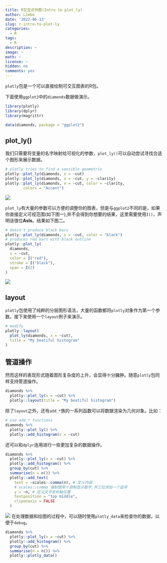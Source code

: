 ```yaml
---
title: R交互式作图(Intro to plot_ly)
author: Limbo
date: '2022-06-13'
slug: r-intro-to-plot-ly
categories:
  - R
tags:
  - R
description: ~
image: ~
math: ~
license: ~
hidden: no
comments: yes
---
```


`plotly`包是一个可以直接绘制可交互图表的R包。

下面使用`ggplot2`中的`diamonds`数据做演示。

```r
library(plotly)
library(dplyr)
library(magrittr)

data(diamonds, package = "ggplot2")
```

## plot_ly()

我们只需要将变量的名字映射给可视化的参数，`plot_ly()`可以自动尝试寻找合适个图形来展示数据。

```r
# plotly tries to find a sensible geometrix
plotly::plot_ly(diamonds, x = ~cut)
plotly::plot_ly(diamonds, x = ~cut, y = ~clarity)
plotly::plot_ly(diamonds, x = ~cut, color = ~clarity, 
        colors = "Accent")
```

![](https://img-1300058213.cos.ap-shanghai.myqcloud.com/20220613152836.png)

`plot_ly`有大量的参数可以方便的调整你的图表，但是与`ggplot2`不同的是，如果你直接定义可视范围(如下图一),并不会得到你想要的结果，这里需要使用`I()`，声明该值位**Asls**。结果如下图二。

```r
# doesn't produce black bars
plotly::plot_ly(diamonds, x = ~cut, color = "black")
# produces red bars with black outline
plotly::plot_ly(
  diamonds, 
  x = ~cut, 
  color = I("red"), 
  stroke = I("black"), 
  span = I(2)
)
```

![](https://img-1300058213.cos.ap-shanghai.myqcloud.com/20220613153325.png)

## layout

`plotly`包使用了纯粹的分层图形语法，大量的函数都将`plotly`对象作为第一个参数。接下来使用一个`layout`例子来演示。

```r
# modify 
plotly::layout(
  plot_ly(diamonds, x = ~cut),
  title = "My beatiful histogram"
)
```

## 管道操作

然而这样的表现形式随着图形复杂度的上升，会显得十分臃肿。随意`plotly`包同样支持管道操作。

```r
diamonds %>% 
  plotly::plot_ly(x = ~cut) %>% 
  plotly::layout(title = "My beatiful histogram")
```

除了`layout`之外，还有`add_*`族的一系列函数可以将数据渲染为几何对象。比如：

```r
# use add_* functions 
diamonds %>% 
  plotly::plot_ly() %>% 
  plotly::add_histogram(x = ~cut)
```

还可以和`dplyr`连用进行一些更加复杂的数据操作。

```r
diamonds %>%
  plotly::plot_ly(x = ~cut) %>% 
  plotly::add_histogram() %>%
  group_by(cut) %>%
  summarise(n = n()) %>%
  plotly::add_text(
    text = ~scales::comma(n), # 定义内容
    # scales::comma 强制使用十进制显示数字,并三位添加一个逗号
    y = ~n, # 定义文字坐标轴位置
    textposition = "top middle", 
    cliponaxis = FALSE
  )
```

![](https://img-1300058213.cos.ap-shanghai.myqcloud.com/20220613153521.png) 在处理数据和绘图的过程中，可以随时使用`plotly_data`来检查你的数据，以便于`debug`。

```r
diamonds %>%
  plotly::plot_ly(x = ~cut) %>% 
  plotly::add_histogram() %>%
  group_by(cut) %>%
  summarise(n = n()) %>% 
  plotly::plotly_data()
```
